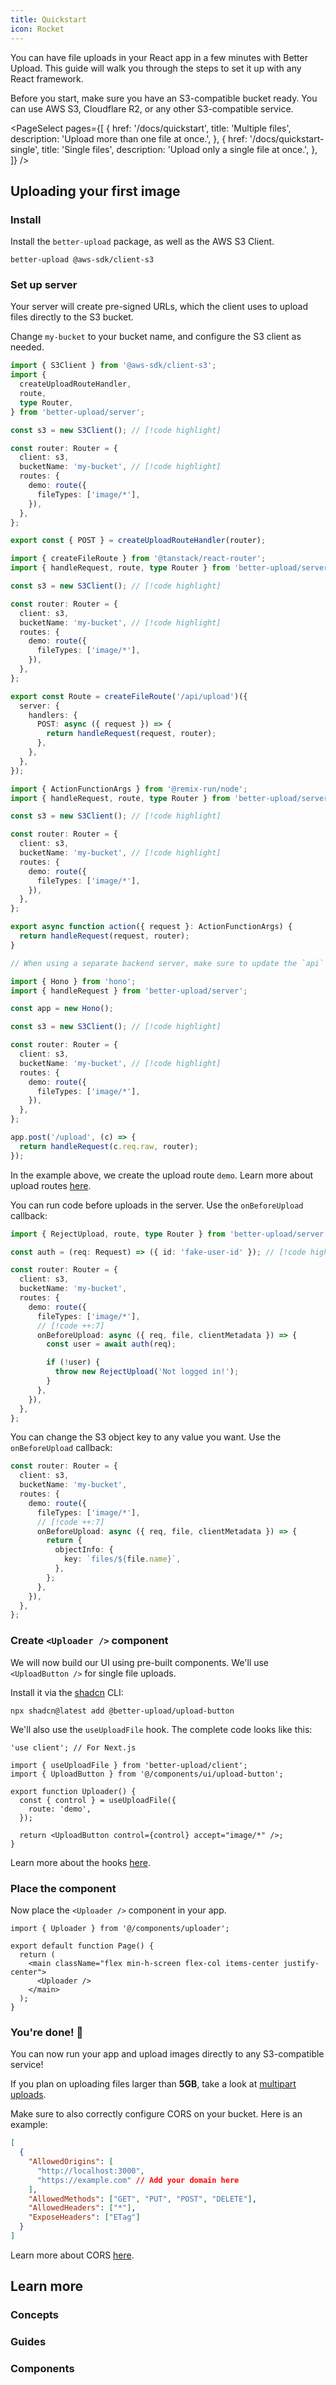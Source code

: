 ```yaml
---
title: Quickstart
icon: Rocket
---
```


You can have file uploads in your React app in a few minutes with Better Upload. This guide will walk you through the steps to set it up with any React framework.

Before you start, make sure you have an S3-compatible bucket ready. You can use AWS S3, Cloudflare R2, or any other S3-compatible service.

<PageSelect
  pages={[
    {
      href: '/docs/quickstart',
      title: 'Multiple files',
      description: 'Upload more than one file at once.',
    },
    {
      href: '/docs/quickstart-single',
      title: 'Single files',
      description: 'Upload only a single file at once.',
    },
  ]}
/>

## Uploading your first image

<Steps>

<Step>

### Install

Install the `better-upload` package, as well as the AWS S3 Client.

```npm
better-upload @aws-sdk/client-s3
```

</Step>

<Step>

### Set up server

Your server will create pre-signed URLs, which the client uses to upload files directly to the S3 bucket.

Change `my-bucket` to your bucket name, and configure the S3 client as needed.

```ts tab="Next.js" title="app/api/upload/route.ts"
import { S3Client } from '@aws-sdk/client-s3';
import {
  createUploadRouteHandler,
  route,
  type Router,
} from 'better-upload/server';

const s3 = new S3Client(); // [!code highlight]

const router: Router = {
  client: s3,
  bucketName: 'my-bucket', // [!code highlight]
  routes: {
    demo: route({
      fileTypes: ['image/*'],
    }),
  },
};

export const { POST } = createUploadRouteHandler(router);
```

```ts tab="TanStack Start" title="routes/api/upload.ts"
import { createFileRoute } from '@tanstack/react-router';
import { handleRequest, route, type Router } from 'better-upload/server';

const s3 = new S3Client(); // [!code highlight]

const router: Router = {
  client: s3,
  bucketName: 'my-bucket', // [!code highlight]
  routes: {
    demo: route({
      fileTypes: ['image/*'],
    }),
  },
};

export const Route = createFileRoute('/api/upload')({
  server: {
    handlers: {
      POST: async ({ request }) => {
        return handleRequest(request, router);
      },
    },
  },
});
```

```ts tab="Remix" title="app/routes/api.upload.ts"
import { ActionFunctionArgs } from '@remix-run/node';
import { handleRequest, route, type Router } from 'better-upload/server';

const s3 = new S3Client(); // [!code highlight]

const router: Router = {
  client: s3,
  bucketName: 'my-bucket', // [!code highlight]
  routes: {
    demo: route({
      fileTypes: ['image/*'],
    }),
  },
};

export async function action({ request }: ActionFunctionArgs) {
  return handleRequest(request, router);
}
```

```ts tab="Hono" title="server.ts"
// When using a separate backend server, make sure to update the `api` option on the client hooks.

import { Hono } from 'hono';
import { handleRequest } from 'better-upload/server';

const app = new Hono();

const s3 = new S3Client(); // [!code highlight]

const router: Router = {
  client: s3,
  bucketName: 'my-bucket', // [!code highlight]
  routes: {
    demo: route({
      fileTypes: ['image/*'],
    }),
  },
};

app.post('/upload', (c) => {
  return handleRequest(c.req.raw, router);
});
```

In the example above, we create the upload route `demo`. Learn more about upload routes [here](/docs/routes-single).

<Accordions>
<Accordion title="Adding authentication">

You can run code before uploads in the server. Use the `onBeforeUpload` callback:

```ts
import { RejectUpload, route, type Router } from 'better-upload/server';

const auth = (req: Request) => ({ id: 'fake-user-id' }); // [!code highlight]

const router: Router = {
  client: s3,
  bucketName: 'my-bucket',
  routes: {
    demo: route({
      fileTypes: ['image/*'],
      // [!code ++:7]
      onBeforeUpload: async ({ req, file, clientMetadata }) => {
        const user = await auth(req);

        if (!user) {
          throw new RejectUpload('Not logged in!');
        }
      },
    }),
  },
};
```

</Accordion>
<Accordion title="Changing S3 object key">

You can change the S3 object key to any value you want. Use the `onBeforeUpload` callback:

```ts
const router: Router = {
  client: s3,
  bucketName: 'my-bucket',
  routes: {
    demo: route({
      fileTypes: ['image/*'],
      // [!code ++:7]
      onBeforeUpload: async ({ req, file, clientMetadata }) => {
        return {
          objectInfo: {
            key: `files/${file.name}`,
          },
        };
      },
    }),
  },
};
```

</Accordion>
</Accordions>

</Step>

<Step>

### Create `<Uploader />` component

We will now build our UI using pre-built components. We'll use `<UploadButton />` for single file uploads.

Install it via the [shadcn](https://ui.shadcn.com/) CLI:

```npm
npx shadcn@latest add @better-upload/upload-button
```

We'll also use the `useUploadFile` hook. The complete code looks like this:

```tsx title="uploader.tsx"
'use client'; // For Next.js

import { useUploadFile } from 'better-upload/client';
import { UploadButton } from '@/components/ui/upload-button';

export function Uploader() {
  const { control } = useUploadFile({
    route: 'demo',
  });

  return <UploadButton control={control} accept="image/*" />;
}
```

Learn more about the hooks [here](/docs/hooks-single).

</Step>

<Step>

### Place the component

Now place the `<Uploader />` component in your app.

```tsx title="page.tsx"
import { Uploader } from '@/components/uploader';

export default function Page() {
  return (
    <main className="flex min-h-screen flex-col items-center justify-center">
      <Uploader />
    </main>
  );
}
```

</Step>

<Step>

### You're done! 🎉

You can now run your app and upload images directly to any S3-compatible service!

If you plan on uploading files larger than **5GB**, take a look at [multipart uploads](/docs/routes-single#multipart-uploads).

<Accordions>
<Accordion title="CORS Configuration">

Make sure to also correctly configure CORS on your bucket. Here is an example:

```json
[
  {
    "AllowedOrigins": [
      "http://localhost:3000",
      "https://example.com" // Add your domain here
    ],
    "AllowedMethods": ["GET", "PUT", "POST", "DELETE"],
    "AllowedHeaders": ["*"],
    "ExposeHeaders": ["ETag"]
  }
]
```

Learn more about CORS [here](https://docs.aws.amazon.com/AmazonS3/latest/userguide/ManageCorsUsing.html).

</Accordion>
</Accordions>

</Step>

</Steps>

## Learn more

### Concepts

<Cards>
  <Card
    href="/docs/routes-single"
    title="Upload routes"
    description="Configure upload routes for different behaviors."
  />
  <Card
    href="/docs/hooks-single"
    title="Client hooks"
    description="Use client-side hooks to easily upload files."
  />
</Cards>

### Guides

<Cards>
  <Card
    href="/docs/guides/form"
    title="Upload in forms"
    description="Integrate with shadcn/ui forms and React Hook Form."
  />
  <Card
    href="/docs/guides/tanstack-query"
    title="With TanStack Query"
    description="Use TanStack Query to manage the upload process."
  />
</Cards>

### Components

<Cards>
  <Card
    href="/docs/components/upload-button"
    title="Upload button"
    description="A button that uploads a single file."
  />
  <Card
    href="/docs/components/upload-dropzone"
    title="Upload dropzone"
    description="A dropzone that uploads multiple files."
  />
  <Card
    href="/docs/components/upload-dropzone-progress"
    title="Upload dropzone with progress"
    description="A dropzone that uploads multiple files, showing the progress of each upload."
  />
</Cards>
